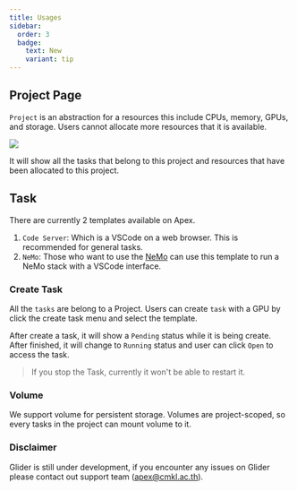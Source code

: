 ```yaml
---
title: Usages
sidebar:
  order: 3
  badge:
    text: New
    variant: tip
---
```


## Project Page

`Project` is an abstraction for a resources this include CPUs, memory, GPUs, and storage. Users cannot allocate more resources that it is available. 

![](https://media.discordapp.net/attachments/1428636218215628910/1428636239183089745/image.png?ex=68f338ae&is=68f1e72e&hm=cad5a9ddafb518cdec378360f6924635f9dbf77b5a745f45d683668cee503a7b&=&format=webp&quality=lossless)

It will show all the tasks that belong to this project and resources that have been allocated to this project.

## Task

There are currently 2 templates available on Apex.

1. `Code Server`: Which is a VSCode on a web browser. This is recommended for general tasks.
2. `NeMo`: Those who want to use the [NeMo](https://www.nvidia.com/en-us/ai-data-science/products/nemo/) can use this template to run a NeMo stack with a VSCode interface.

### Create Task

All the `tasks` are belong to a Project. Users can create `task` with a GPU by click the create task menu and select the template.


After create a task, it will show a `Pending` status while it is being create. After finished, it will change to `Running` status and user can click `Open` to access the task.


> If you stop the Task, currently it won't be able to restart it.


### Volume

We support volume for persistent storage. Volumes are project-scoped, so every tasks in the project can mount volume to it.

### Disclaimer

Glider is still under development, if you encounter any issues on Glider please contact out support team (apex@cmkl.ac.th).